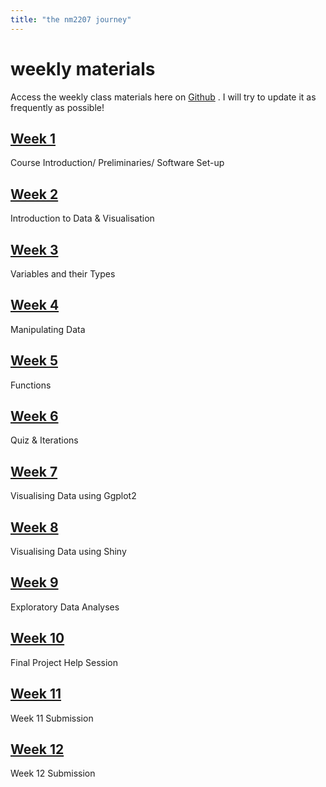 ```yaml
---
title: "the nm2207 journey"
---
```


# weekly materials

Access the weekly class materials here on [Github](https://github.com/kyraxwu/r-struggles) . I will try to update it as frequently as possible!

## [Week 1](https://github.com/kyraxwu/r-struggles/tree/main/Week-1)

Course Introduction/ Preliminaries/ Software Set-up

## [Week 2](https://github.com/kyraxwu/r-struggles/tree/main/Week-2)

Introduction to Data & Visualisation

## [Week 3](https://github.com/kyraxwu/r-struggles/tree/main/Week-3)

Variables and their Types

## [Week 4](https://github.com/kyraxwu/r-struggles/tree/main/Week-4)

Manipulating Data

## [Week 5](https://github.com/kyraxwu/r-struggles/tree/main/Week-5)

Functions

## [Week 6](https://github.com/kyraxwu/r-struggles/tree/main/Week-6)

Quiz & Iterations

## [Week 7](https://github.com/kyraxwu/r-struggles/tree/main/Week-7)

Visualising Data using Ggplot2

## [Week 8](https://github.com/kyraxwu/r-struggles/tree/main/Week-8)

Visualising Data using Shiny

## [Week 9](https://github.com/kyraxwu/r-struggles/tree/main/Week-9)

Exploratory Data Analyses

## [Week 10](https://github.com/kyraxwu/r-struggles/tree/main/Week-10)

Final Project Help Session

## [Week 11](https://github.com/kyraxwu/r-struggles/tree/main/Week-11)

Week 11 Submission

## [Week 12](https://github.com/kyraxwu/r-struggles/tree/main/Week-12)

Week 12 Submission
